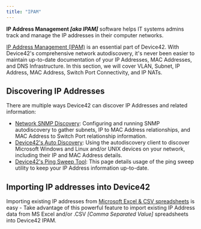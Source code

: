 ```yaml
---
title: "IPAM"
---
```


**IP Address Management _\[aka IPAM\]_** software helps IT systems admins track and manage the IP addresses in their computer networks.

[IP Address Management (IPAM)](https://www.device42.com/features/ip-address-management/) is an essential part of Device42. With Device42's comprehensive network autodiscovery, it's never been easier to maintain up-to-date documentation of your IP Addresses, MAC Addresses, and DNS Infrastructure. In this section, we will cover VLAN, Subnet, IP Address, MAC Address, Switch Port Connectivity, and IP NATs.

## Discovering IP Addresses

There are multiple ways Device42 can discover IP Addresses and related information:

- [Network SNMP Discovery](/auto-discovery/network-auto-discovery.mdx): Configuring and running SNMP autodiscovery to gather subnets, IP to MAC Address relationships, and MAC Address to Switch Port relationship information.
- [Device42's Auto Discovery](/auto-discovery/windows-and-hyper-v-auto-discovery.mdx): Using the autodiscovery client to discover Microsoft Windows and Linux and/or UNIX devices on your network, including their IP and MAC Address details.
- [Device42's Ping Sweep Tool](/auto-discovery/d42-ping-sweep.mdx): This page details usage of the ping sweep utility to keep your IP Address information up-to-date.

## Importing IP addresses into Device42

Importing existing IP addresses from [Microsoft Excel & CSV spreadsheets](getstarted/importing-data-from-existing-spreadsheets.mdx) is easy - Take advantage of this powerful feature to import existing IP Address data from MS Excel and/or .CSV _\[Comma Separated Value\]_ spreadsheets into Device42 IPAM.
